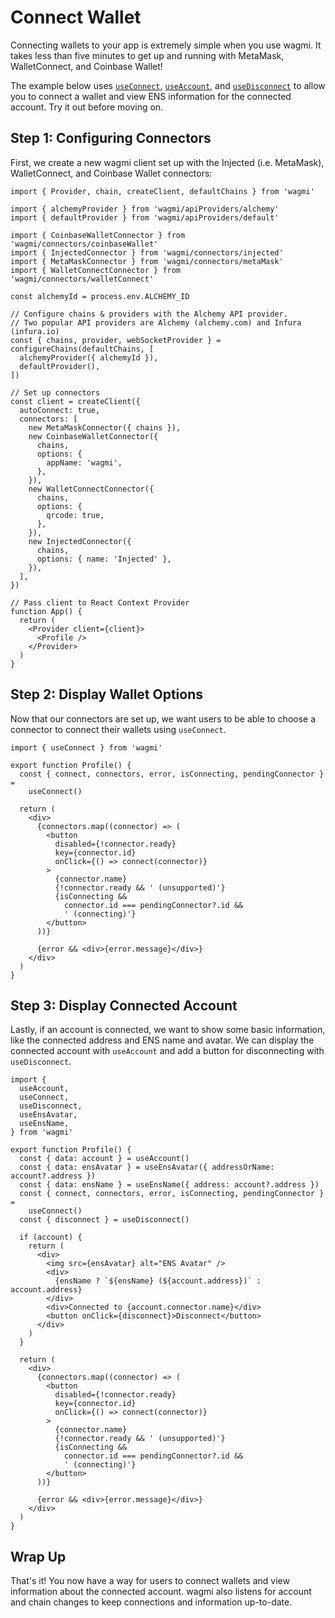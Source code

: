 
# Connect Wallet

Connecting wallets to your app is extremely simple when you use wagmi. It takes less than five minutes to get up and running with MetaMask, WalletConnect, and Coinbase Wallet!

The example below uses [`useConnect`](/docs/hooks/useConnect), [`useAccount`](/docs/hooks/useAccount), and [`useDisconnect`](/docs/hooks/useDisconnect) to allow you to connect a wallet and view ENS information for the connected account. Try it out before moving on.

<ConnectWallet />

## Step 1: Configuring Connectors

First, we create a new wagmi client set up with the Injected (i.e. MetaMask), WalletConnect, and Coinbase Wallet connectors:

```tsx
import { Provider, chain, createClient, defaultChains } from 'wagmi'

import { alchemyProvider } from 'wagmi/apiProviders/alchemy'
import { defaultProvider } from 'wagmi/apiProviders/default'

import { CoinbaseWalletConnector } from 'wagmi/connectors/coinbaseWallet'
import { InjectedConnector } from 'wagmi/connectors/injected'
import { MetaMaskConnector } from 'wagmi/connectors/metaMask'
import { WalletConnectConnector } from 'wagmi/connectors/walletConnect'

const alchemyId = process.env.ALCHEMY_ID

// Configure chains & providers with the Alchemy API provider.
// Two popular API providers are Alchemy (alchemy.com) and Infura (infura.io)
const { chains, provider, webSocketProvider } = configureChains(defaultChains, [
  alchemyProvider({ alchemyId }),
  defaultProvider(),
])

// Set up connectors
const client = createClient({
  autoConnect: true,
  connectors: [
    new MetaMaskConnector({ chains }),
    new CoinbaseWalletConnector({
      chains,
      options: {
        appName: 'wagmi',
      },
    }),
    new WalletConnectConnector({
      chains,
      options: {
        qrcode: true,
      },
    }),
    new InjectedConnector({
      chains,
      options: { name: 'Injected' },
    }),
  ],
})

// Pass client to React Context Provider
function App() {
  return (
    <Provider client={client}>
      <Profile />
    </Provider>
  )
}
```

## Step 2: Display Wallet Options

Now that our connectors are set up, we want users to be able to choose a connector to connect their wallets using `useConnect`.

```tsx
import { useConnect } from 'wagmi'

export function Profile() {
  const { connect, connectors, error, isConnecting, pendingConnector } =
    useConnect()

  return (
    <div>
      {connectors.map((connector) => (
        <button
          disabled={!connector.ready}
          key={connector.id}
          onClick={() => connect(connector)}
        >
          {connector.name}
          {!connector.ready && ' (unsupported)'}
          {isConnecting &&
            connector.id === pendingConnector?.id &&
            ' (connecting)'}
        </button>
      ))}

      {error && <div>{error.message}</div>}
    </div>
  )
}
```

## Step 3: Display Connected Account

Lastly, if an account is connected, we want to show some basic information, like the connected address and ENS name and avatar. We can display the connected account with `useAccount` and add a button for disconnecting with `useDisconnect`.

```tsx
import {
  useAccount,
  useConnect,
  useDisconnect,
  useEnsAvatar,
  useEnsName,
} from 'wagmi'

export function Profile() {
  const { data: account } = useAccount()
  const { data: ensAvatar } = useEnsAvatar({ addressOrName: account?.address })
  const { data: ensName } = useEnsName({ address: account?.address })
  const { connect, connectors, error, isConnecting, pendingConnector } =
    useConnect()
  const { disconnect } = useDisconnect()

  if (account) {
    return (
      <div>
        <img src={ensAvatar} alt="ENS Avatar" />
        <div>
          {ensName ? `${ensName} (${account.address})` : account.address}
        </div>
        <div>Connected to {account.connector.name}</div>
        <button onClick={disconnect}>Disconnect</button>
      </div>
    )
  }

  return (
    <div>
      {connectors.map((connector) => (
        <button
          disabled={!connector.ready}
          key={connector.id}
          onClick={() => connect(connector)}
        >
          {connector.name}
          {!connector.ready && ' (unsupported)'}
          {isConnecting &&
            connector.id === pendingConnector?.id &&
            ' (connecting)'}
        </button>
      ))}

      {error && <div>{error.message}</div>}
    </div>
  )
}
```

## Wrap Up

That's it! You now have a way for users to connect wallets and view information about the connected account. wagmi also listens for account and chain changes to keep connections and information up-to-date.
